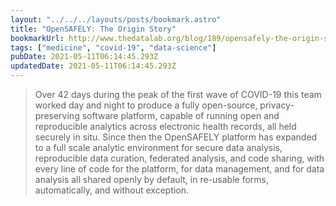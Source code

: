 ```yaml
---
layout: "../../../layouts/posts/bookmark.astro"
title: "OpenSAFELY: The Origin Story"
bookmarkUrl: http://www.thedatalab.org/blog/189/opensafely-the-origin-story/
tags: ["medicine", "covid-19", "data-science"]
pubDate: 2021-05-11T06:14:45.293Z
updatedDate: 2021-05-11T06:14:45.293Z
---
```


> Over 42 days during the peak of the first wave of COVID-19 this team worked day and night to produce a fully open-source, privacy-preserving software platform, capable of running open and reproducible analytics across electronic health records, all held securely in situ. Since then the OpenSAFELY platform has expanded to a full scale analytic environment for secure data analysis, reproducible data curation, federated analysis, and code sharing, with every line of code for the platform, for data management, and for data analysis all shared openly by default, in re-usable forms, automatically, and without exception.
